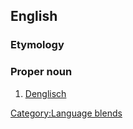 ==English==

===Etymology===
{{mally|beasly|space}}

===Proper noun===
{{en-proper noun}}

#[[Denglisch]]

[[Category:Language blends]]